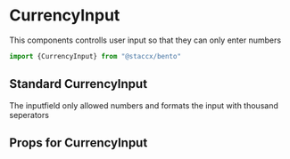 
<Meta title="Components|Forms/Input/CurrencyInput" component={CurrencyInput}/>


# CurrencyInput
This components controlls user input so that they can only enter numbers

```javascript
import {CurrencyInput} from "@staccx/bento"
```



## Standard CurrencyInput
The inputfield only allowed numbers and formats the input with thousand seperators


<Preview>
  <Story name="Standard">
   <CurrencyInput label={"CurrencyInput"} />
  </Story>
</Preview>



## Props for CurrencyInput
<Props of={CurrencyInput} />
